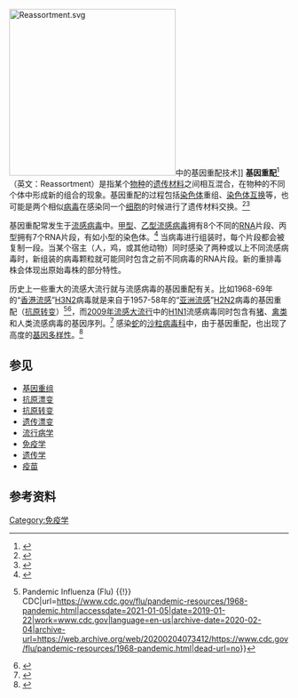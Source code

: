 [[Image:Reassortment.svg|300px]]中的基因重配技术]]
'''基因重配'''<ref>{{Cite web |url=https://www.termonline.cn/search?k=reassortment |title=存档副本 |access-date=2021-08-04 |archive-date=2021-08-04 |archive-url=https://web.archive.org/web/20210804093952/https://www.termonline.cn/search?k=reassortment }}</ref> （英文：Reassortment）是指某个[[物种|物种]]的[[遗传学|遗传材料]]之间相互混合，在物种的不同个体中形成新的组合的现象。基因重配的过程包括[[染色体|染色体]]重组、[[染色體互換|染色体互换]]等，也可能是两个相似[[病毒|病毒]]在感染同一个[[细胞|细胞]]的时候进行了遗传材料交换。<ref>{{Cite journal|title=Reassortment in segmented RNA viruses: mechanisms and outcomes|url=https://www.nature.com/articles/nrmicro.2016.46|last=McDonald|first=Sarah M.|last2=Nelson|first2=Martha I.|date=2016-07|journal=Nature Reviews Microbiology|issue=7|doi=10.1038/nrmicro.2016.46|volume=14|pages=448–460|language=en|issn=1740-1534|last3=Turner|first3=Paul E.|last4=Patton|first4=John T.|access-date=2021-01-05|archive-date=2022-05-21|archive-url=https://web.archive.org/web/20220521155251/https://www.nature.com/articles/nrmicro.2016.46}}</ref><ref>{{Cite journal|title=RNA Virus Reassortment: An Evolutionary Mechanism for Host Jumps and Immune Evasion|url=https://www.ncbi.nlm.nih.gov/pmc/articles/PMC4497687/|last=Vijaykrishna|first=Dhanasekaran|last2=Mukerji|first2=Reshmi|date=2015-07-09|journal=PLoS Pathogens|issue=7|doi=10.1371/journal.ppat.1004902|volume=11|issn=1553-7366|pmc=4497687|pmid=26158697|last3=Smith|first3=Gavin J. D.|access-date=2021-01-05|archive-date=2020-11-05|archive-url=https://web.archive.org/web/20201105161757/https://www.ncbi.nlm.nih.gov/pmc/articles/PMC4497687/|dead-url=no}}</ref>

基因重配常发生于[[流感病毒|流感病毒]]中。[[甲型流感病毒|甲型]]、[[乙型流感病毒|乙型流感病毒]]拥有8个不同的[[RNA|RNA]]片段、丙型拥有7个RNA片段，有如小型的染色体。<ref>{{Cite journal|title=THE BIOLOGY OF INFLUENZA VIRUSES|url=https://www.ncbi.nlm.nih.gov/pmc/articles/PMC3074182/|last=Bouvier|first=Nicole M.|last2=Palese|first2=Peter|date=2008-09-12|journal=Vaccine|issue=Suppl 4|volume=26|pages=D49–D53|issn=0264-410X|pmc=3074182|pmid=19230160|access-date=2021-01-05|archive-date=2022-03-24|archive-url=https://web.archive.org/web/20220324021240/https://www.ncbi.nlm.nih.gov/pmc/articles/PMC3074182/}}</ref> 当病毒进行组装时，每个片段都会被复制一段。当某个宿主（人，鸡，或其他动物）同时感染了两种或以上不同流感病毒时，新组装的病毒颗粒就可能同时包含之前不同病毒的RNA片段。新的重排毒株会体现出原始毒株的部分特性。

历史上一些重大的流感大流行就与流感病毒的基因重配有关。比如1968-69年的“[[香港流感|香港流感]]”[[H3N2|H3N2]]病毒就是来自于1957-58年的“[[亚洲流感|亚洲流感]]”[[H2N2|H2N2]]病毒的基因重配（[[抗原转变|抗原转变]]）<ref>{{Cite web|title=1968 Pandemic (H3N2 virus) {{!}} Pandemic Influenza (Flu) {{!}} CDC|url=https://www.cdc.gov/flu/pandemic-resources/1968-pandemic.html|accessdate=2021-01-05|date=2019-01-22|work=www.cdc.gov|language=en-us|archive-date=2020-02-04|archive-url=https://web.archive.org/web/20200204073412/https://www.cdc.gov/flu/pandemic-resources/1968-pandemic.html|dead-url=no}}</ref><ref>{{Cite web|title=Influenza A Virus (H2N2) - an overview|url=https://www.sciencedirect.com/topics/biochemistry-genetics-and-molecular-biology/influenza-a-virus-h2n2|accessdate=2021-01-05|author=|date=|format=|work=|publisher=ScienceDirect Topics|language=en|archive-date=2020-12-08|archive-url=https://web.archive.org/web/20201208235043/https://www.sciencedirect.com/topics/biochemistry-genetics-and-molecular-biology/influenza-a-virus-h2n2|dead-url=no}}</ref>，而[[2009年H1N1流感大流行|2009年流感大流行]]中的[[H1N1|H1N1]]流感病毒同时包含有[[猪|猪]]、[[禽类|禽类]]和人类流感病毒的基因序列。<ref name="NewSci-20090424-pandemic2">{{cite news|url=https://www.newscientist.com/article/dn17025-deadly-new-flu-virus-in-us-and-mexico-may-go-pandemic.html|title=Deadly new flu virus in US and Mexico may go pandemic|work=[[New_Scientist|New Scientist]]|date=2009-04-24|accessdate=2009-04-26|archive-date=2009-04-28|archive-url=https://www.webcitation.org/5gNd9HTT9?url=http://www.newscientist.com/article/dn17025-deadly-new-flu-virus-in-us-and-mexico-may-go-pandemic.html|dead-url=no}}</ref> 感染[[蛇|蛇]]的[[沙粒病毒科|沙粒病毒科]]中，由于基因重配，也出现了高度的[[基因多样性|基因多样性]]。<ref>{{Cite journal|title=Widespread recombination, reassortment, and transmission of unbalanced compound viral genotypes in natural arenavirus infections|url=https://pubmed.ncbi.nlm.nih.gov/25993603/|last=Stenglein|first=Mark D.|last2=Jacobson|first2=Elliott R.|date=2015-05|journal=PLoS pathogens|issue=5|doi=10.1371/journal.ppat.1004900|volume=11|pages=e1004900|issn=1553-7374|pmc=4438980|pmid=25993603|last3=Chang|first3=Li-Wen|last4=Sanders|first4=Chris|last5=Hawkins|first5=Michelle G.|last6=Guzman|first6=David S.-M.|last7=Drazenovich|first7=Tracy|last8=Dunker|first8=Freeland|last9=Kamaka|first9=Elizabeth K.|access-date=2021-01-05|archive-date=2021-01-08|archive-url=https://web.archive.org/web/20210108170520/https://pubmed.ncbi.nlm.nih.gov/25993603/|dead-url=no}}</ref>

== 参见 ==
* [[基因重组|基因重组]]
* [[抗原漂变|抗原漂变]]
* [[抗原转变|抗原转变]]
* [[遗传漂变|遗传漂变]]
* [[流行病学|流行病学]]
* [[免疫学|免疫学]]
* [[遗传学|遗传学]]
* [[疫苗|疫苗]]

== 参考资料 ==
{{reflist|2}}

{{Viruses}}
[[Category:免疫学|Category:免疫学]]